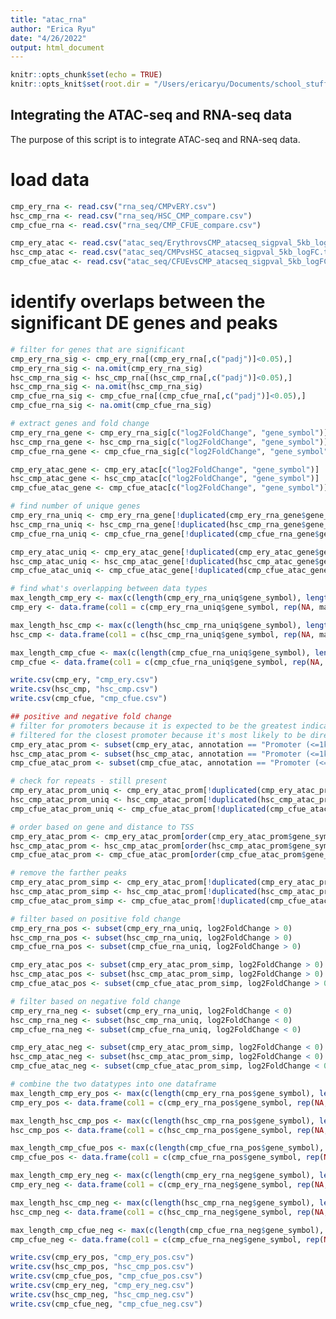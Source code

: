 ```yaml
---
title: "atac_rna"
author: "Erica Ryu"
date: "4/26/2022"
output: html_document
---
```


```r
knitr::opts_chunk$set(echo = TRUE)
knitr::opts_knit$set(root.dir = "/Users/ericaryu/Documents/school_stuff/grad_school/PSU/classes/STAT555/project/RNA-ATAC-Seq")
```

## Integrating the ATAC-seq and RNA-seq data

The purpose of this script is to integrate ATAC-seq and RNA-seq data.

# load data
```r
cmp_ery_rna <- read.csv("rna_seq/CMPvERY.csv")
hsc_cmp_rna <- read.csv("rna_seq/HSC_CMP_compare.csv")
cmp_cfue_rna <- read.csv("rna_seq/CMP_CFUE_compare.csv")

cmp_ery_atac <- read.csv("atac_seq/ErythrovsCMP_atacseq_sigpval_5kb_logFC.tab.csv")
hsc_cmp_atac <- read.csv("atac_seq/CMPvsHSC_atacseq_sigpval_5kb_logFC.tab.csv")
cmp_cfue_atac <- read.csv("atac_seq/CFUEvsCMP_atacseq_sigpval_5kb_logFC.tab.csv")

```


# identify overlaps between the significant DE genes and peaks
```r
# filter for genes that are significant
cmp_ery_rna_sig <- cmp_ery_rna[(cmp_ery_rna[,c("padj")]<0.05),]
cmp_ery_rna_sig <- na.omit(cmp_ery_rna_sig)
hsc_cmp_rna_sig <- hsc_cmp_rna[(hsc_cmp_rna[,c("padj")]<0.05),]
hsc_cmp_rna_sig <- na.omit(hsc_cmp_rna_sig)
cmp_cfue_rna_sig <- cmp_cfue_rna[(cmp_cfue_rna[,c("padj")]<0.05),]
cmp_cfue_rna_sig <- na.omit(cmp_cfue_rna_sig)

# extract genes and fold change
cmp_ery_rna_gene <- cmp_ery_rna_sig[c("log2FoldChange", "gene_symbol")]
hsc_cmp_rna_gene <- hsc_cmp_rna_sig[c("log2FoldChange", "gene_symbol")]
cmp_cfue_rna_gene <- cmp_cfue_rna_sig[c("log2FoldChange", "gene_symbol")]

cmp_ery_atac_gene <- cmp_ery_atac[c("log2FoldChange", "gene_symbol")]
hsc_cmp_atac_gene <- hsc_cmp_atac[c("log2FoldChange", "gene_symbol")]
cmp_cfue_atac_gene <- cmp_cfue_atac[c("log2FoldChange", "gene_symbol")]

# find number of unique genes
cmp_ery_rna_uniq <- cmp_ery_rna_gene[!duplicated(cmp_ery_rna_gene$gene_symbol),]
hsc_cmp_rna_uniq <- hsc_cmp_rna_gene[!duplicated(hsc_cmp_rna_gene$gene_symbol),]
cmp_cfue_rna_uniq <- cmp_cfue_rna_gene[!duplicated(cmp_cfue_rna_gene$gene_symbol),]

cmp_ery_atac_uniq <- cmp_ery_atac_gene[!duplicated(cmp_ery_atac_gene$gene_symbol),]
hsc_cmp_atac_uniq <- hsc_cmp_atac_gene[!duplicated(hsc_cmp_atac_gene$gene_symbol),]
cmp_cfue_atac_uniq <- cmp_cfue_atac_gene[!duplicated(cmp_cfue_atac_gene$gene_symbol),]

# find what's overlapping between data types
max_length_cmp_ery <- max(c(length(cmp_ery_rna_uniq$gene_symbol), length(cmp_ery_atac_uniq$gene_symbol))) 
cmp_ery <- data.frame(col1 = c(cmp_ery_rna_uniq$gene_symbol, rep(NA, max_length_cmp_ery - length(cmp_ery_rna_uniq$gene_symbol))), col2 = c(cmp_ery_atac_uniq$gene_symbol,rep(NA, max_length_cmp_ery - length(cmp_ery_atac_uniq$gene_symbol))))

max_length_hsc_cmp <- max(c(length(hsc_cmp_rna_uniq$gene_symbol), length(hsc_cmp_atac_uniq$gene_symbol))) 
hsc_cmp <- data.frame(col1 = c(hsc_cmp_rna_uniq$gene_symbol, rep(NA, max_length_hsc_cmp - length(hsc_cmp_rna_uniq$gene_symbol))), col2 = c(hsc_cmp_atac_uniq$gene_symbol,rep(NA, max_length_hsc_cmp - length(hsc_cmp_atac_uniq$gene_symbol))))

max_length_cmp_cfue <- max(c(length(cmp_cfue_rna_uniq$gene_symbol), length(cmp_cfue_atac_uniq$gene_symbol))) 
cmp_cfue <- data.frame(col1 = c(cmp_cfue_rna_uniq$gene_symbol, rep(NA, max_length_cmp_cfue - length(cmp_cfue_rna_uniq$gene_symbol))), col2 = c(cmp_cfue_atac_uniq$gene_symbol,rep(NA, max_length_cmp_cfue - length(cmp_cfue_atac_uniq$gene_symbol))))

write.csv(cmp_ery, "cmp_ery.csv")
write.csv(hsc_cmp, "hsc_cmp.csv")
write.csv(cmp_cfue, "cmp_cfue.csv")

## positive and negative fold change
# filter for promoters because it is expected to be the greatest indicator of whether a gene is accessible for transcription
# filtered for the closest promoter because it's most likely to be directly related to the gene
cmp_ery_atac_prom <- subset(cmp_ery_atac, annotation == "Promoter (<=1kb)")
hsc_cmp_atac_prom <- subset(hsc_cmp_atac, annotation == "Promoter (<=1kb)")
cmp_cfue_atac_prom <- subset(cmp_cfue_atac, annotation == "Promoter (<=1kb)")

# check for repeats - still present
cmp_ery_atac_prom_uniq <- cmp_ery_atac_prom[!duplicated(cmp_ery_atac_prom$gene_symbol),]
hsc_cmp_atac_prom_uniq <- hsc_cmp_atac_prom[!duplicated(hsc_cmp_atac_prom$gene_symbol),]
cmp_cfue_atac_prom_uniq <- cmp_cfue_atac_prom[!duplicated(cmp_cfue_atac_prom$gene_symbol),]

# order based on gene and distance to TSS
cmp_ery_atac_prom <- cmp_ery_atac_prom[order(cmp_ery_atac_prom$gene_symbol, abs(cmp_ery_atac_prom$distanceToTSS)),]
hsc_cmp_atac_prom <- hsc_cmp_atac_prom[order(hsc_cmp_atac_prom$gene_symbol, abs(hsc_cmp_atac_prom$distanceToTSS)),]
cmp_cfue_atac_prom <- cmp_cfue_atac_prom[order(cmp_cfue_atac_prom$gene_symbol, abs(cmp_cfue_atac_prom$distanceToTSS)),]

# remove the farther peaks
cmp_ery_atac_prom_simp <- cmp_ery_atac_prom[!duplicated(cmp_ery_atac_prom$gene_symbol),]
hsc_cmp_atac_prom_simp <- hsc_cmp_atac_prom[!duplicated(hsc_cmp_atac_prom$gene_symbol),]
cmp_cfue_atac_prom_simp <- cmp_cfue_atac_prom[!duplicated(cmp_cfue_atac_prom$gene_symbol),]

# filter based on positive fold change
cmp_ery_rna_pos <- subset(cmp_ery_rna_uniq, log2FoldChange > 0)
hsc_cmp_rna_pos <- subset(hsc_cmp_rna_uniq, log2FoldChange > 0)
cmp_cfue_rna_pos <- subset(cmp_cfue_rna_uniq, log2FoldChange > 0)

cmp_ery_atac_pos <- subset(cmp_ery_atac_prom_simp, log2FoldChange > 0)
hsc_cmp_atac_pos <- subset(hsc_cmp_atac_prom_simp, log2FoldChange > 0)
cmp_cfue_atac_pos <- subset(cmp_cfue_atac_prom_simp, log2FoldChange > 0)

# filter based on negative fold change
cmp_ery_rna_neg <- subset(cmp_ery_rna_uniq, log2FoldChange < 0)
hsc_cmp_rna_neg <- subset(hsc_cmp_rna_uniq, log2FoldChange < 0)
cmp_cfue_rna_neg <- subset(cmp_cfue_rna_uniq, log2FoldChange < 0)

cmp_ery_atac_neg <- subset(cmp_ery_atac_prom_simp, log2FoldChange < 0)
hsc_cmp_atac_neg <- subset(hsc_cmp_atac_prom_simp, log2FoldChange < 0)
cmp_cfue_atac_neg <- subset(cmp_cfue_atac_prom_simp, log2FoldChange < 0)

# combine the two datatypes into one dataframe
max_length_cmp_ery_pos <- max(c(length(cmp_ery_rna_pos$gene_symbol), length(cmp_ery_atac_pos$gene_symbol))) 
cmp_ery_pos <- data.frame(col1 = c(cmp_ery_rna_pos$gene_symbol, rep(NA, max_length_cmp_ery_pos - length(cmp_ery_rna_pos$gene_symbol))), col2 = c(cmp_ery_atac_pos$gene_symbol,rep(NA, max_length_cmp_ery_pos - length(cmp_ery_atac_pos$gene_symbol))))

max_length_hsc_cmp_pos <- max(c(length(hsc_cmp_rna_pos$gene_symbol), length(hsc_cmp_atac_pos$gene_symbol))) 
hsc_cmp_pos <- data.frame(col1 = c(hsc_cmp_rna_pos$gene_symbol, rep(NA, max_length_hsc_cmp_pos - length(hsc_cmp_rna_pos$gene_symbol))), col2 = c(hsc_cmp_atac_pos$gene_symbol,rep(NA, max_length_hsc_cmp_pos - length(hsc_cmp_atac_pos$gene_symbol))))

max_length_cmp_cfue_pos <- max(c(length(cmp_cfue_rna_pos$gene_symbol), length(cmp_cfue_atac_pos$gene_symbol)))
cmp_cfue_pos <- data.frame(col1 = c(cmp_cfue_rna_pos$gene_symbol, rep(NA, max_length_cmp_cfue_pos - length(cmp_cfue_rna_pos$gene_symbol))), col2 = c(cmp_cfue_atac_pos$gene_symbol,rep(NA, max_length_cmp_cfue_pos - length(cmp_cfue_atac_pos$gene_symbol))))

max_length_cmp_ery_neg <- max(c(length(cmp_ery_rna_neg$gene_symbol), length(cmp_ery_atac_neg$gene_symbol))) 
cmp_ery_neg <- data.frame(col1 = c(cmp_ery_rna_neg$gene_symbol, rep(NA, max_length_cmp_ery_neg - length(cmp_ery_rna_neg$gene_symbol))), col2 = c(cmp_ery_atac_neg$gene_symbol,rep(NA, max_length_cmp_ery_neg - length(cmp_ery_atac_neg$gene_symbol))))

max_length_hsc_cmp_neg <- max(c(length(hsc_cmp_rna_neg$gene_symbol), length(hsc_cmp_atac_neg$gene_symbol))) 
hsc_cmp_neg <- data.frame(col1 = c(hsc_cmp_rna_neg$gene_symbol, rep(NA, max_length_hsc_cmp_neg - length(hsc_cmp_rna_neg$gene_symbol))), col2 = c(hsc_cmp_atac_neg$gene_symbol,rep(NA, max_length_hsc_cmp_neg - length(hsc_cmp_atac_neg$gene_symbol))))

max_length_cmp_cfue_neg <- max(c(length(cmp_cfue_rna_neg$gene_symbol), length(cmp_cfue_atac_neg$gene_symbol)))
cmp_cfue_neg <- data.frame(col1 = c(cmp_cfue_rna_neg$gene_symbol, rep(NA, max_length_cmp_cfue_neg - length(cmp_cfue_rna_neg$gene_symbol))), col2 = c(cmp_cfue_atac_neg$gene_symbol,rep(NA, max_length_cmp_cfue_neg - length(cmp_cfue_atac_neg$gene_symbol))))

write.csv(cmp_ery_pos, "cmp_ery_pos.csv")
write.csv(hsc_cmp_pos, "hsc_cmp_pos.csv")
write.csv(cmp_cfue_pos, "cmp_cfue_pos.csv")
write.csv(cmp_ery_neg, "cmp_ery_neg.csv")
write.csv(hsc_cmp_neg, "hsc_cmp_neg.csv")
write.csv(cmp_cfue_neg, "cmp_cfue_neg.csv")
```

